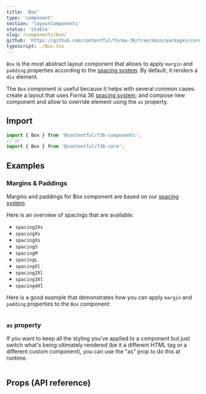 ```yaml
---
title: 'Box'
type: 'component'
section: 'layoutComponents'
status: 'stable'
slug: /components/box/
github: 'https://github.com/contentful/forma-36/tree/main/packages/core/src/Box'
typescript: ./Box.tsx
---
```


`Box` is the most abstract layout component that allows to apply `margin` and `padding` properties according to the [spacing system](/tokens/spacing).
By default, it renders a `div` element.

The `Box` component is useful because it helps with several common cases: create a layout that uses Forma 36 [spacing system](/tokens/spacing);
and compose new component and allow to override element using the `as` property.

## Import

```js static=true
import { Box } from '@contentful/f36-components';
// or
import { Box } from '@contentful/f36-core';
```

## Examples

### Margins & Paddings

Margins and paddings for Box component are based on our [spacing system].

Here is an overview of spacings that are available:

- `spacing2Xs`
- `spacingXs`
- `spacingXs`
- `spacingS`
- `spacingM`
- `spacingL`
- `spacingXl`
- `spacing2Xl`
- `spacing3Xl`
- `spacing4Xl`

Here is a good example that demonstrates how you can apply `margin` and `padding` properties to the `Box` component:

```jsx file=examples/BoxSpacingExample.tsx

```

### `as` property

If you want to keep all the styling you've applied to a component but just switch what's being ultimately rendered (be it a different HTML tag or a different custom component), you can use the "as" prop to do this at runtime.

```jsx file=examples/BoxPolymorphicExample.tsx

```

## Props (API reference)

<PropsTable of="Box" />

[spacing system]: ../tokens/spacing
